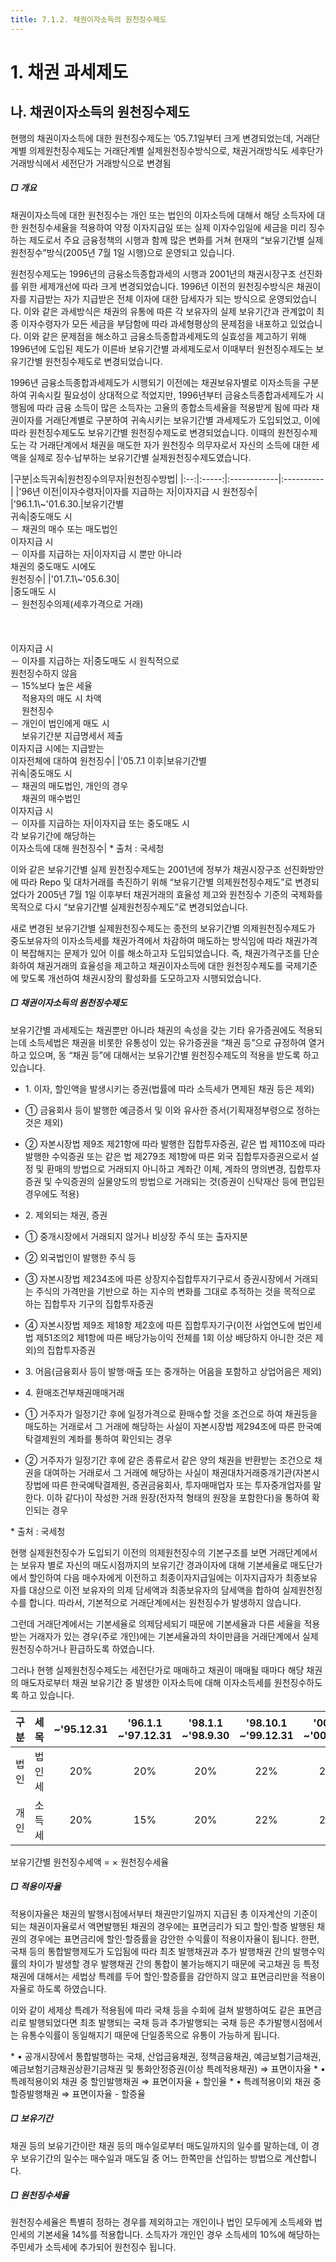 ```yaml
---
title: 7.1.2. 채권이자소득의 원천징수제도
---
```

# 1. 채권 과세제도
## 나. 채권이자소득의 원천징수제도

<Cmt>
현행의 채권이자소득에 대한 원천징수제도는 ʼ05.7.1일부터 크게 변경되었는데, 거래단계별 의제원천징수제도는 거래단계별 실제원천징수방식으로, 채권거래방식도 세후단가 거래방식에서 세전단가 거래방식으로 변경됨
</Cmt>

##### □ 개요

채권이자소득에 대한 원천징수는 개인 또는 법인의 이자소득에 대해서 해당 소득자에 대한 원천징수세율을 적용하여 약정 이자지급일 또는 실제 이자수입일에 세금을 미리 징수하는 제도로서 주요 금융정책의 시행과 함께 많은 변화를 거쳐 현재의 “보유기간별 실제원천징수”방식(2005년 7월 1일 시행)으로 운영되고 있습니다.

원천징수제도는 1996년의 금융소득종합과세의 시행<GTooltipIcon desc="금융소득종합과세제도는 ʼ96년과 ʼ97년에 실시된 후, ʼ98년 시행이 유보되었다가 ʼ01년부터 재시행됨" severity="info"/>과 2001년의 채권시장구조 선진화를 위한 세제개선에 따라 크게 변경되었습니다. 1996년 이전의 원천징수방식은 채권이자를 지급받는 자가 지급받은 전체 이자에 대한 담세자가 되는 방식으로 운영되었습니다. 이와 같은 과세방식은 채권의 유통에 따른 각 보유자의 실제 보유기간과 관계없이 최종 이자수령자가 모든 세금을 부담함에 따라 과세형평상의 문제점을 내포하고 있었습니다. 이와 같은 문제점을 해소하고 금융소득종합과세제도의 실효성을 제고하기 위해 1996년에 도입된 제도가 이른바 보유기간별 과세제도로서 이때부터 원천징수제도는 보유기간별 원천징수제도로 변경되었습니다.

1996년 금융소득종합과세제도가 시행되기 이전에는 채권보유자별로 이자소득을 구분하여 귀속시킬 필요성이 상대적으로 적었지만, 1996년부터 금융소득종합과세제도가 시행됨에 따라 금융 소득이 많은 소득자는 고율의 종합소득세율을 적용받게 됨에 따라 채권이자를 거래단계별로 구분하여 귀속시키는 보유기간별 과세제도가 도입되었고, 이에 따라 원천징수제도도 보유기간별 원천징수제도로 변경되었습니다. 이때의 원천징수제도는 각 거래단계에서 채권을 매도한 자가 원천징수 의무자로서 자신의 소득에 대한 세액을 실제로 징수·납부하는 보유기간별 실제원천징수제도였습니다.

<GCallout severity="warn" title="채권이자소득의 보유기간별 원천징수제도">
|구분|소득귀속|원천징수의무자|원천징수방법|
|:--:|:-----:|:------------|:----------|
|'96년 이전|이자수령자|이자를 지급하는 자|이자지급 시 원천징수|
|'96.1.1\~'01.6.30.|보유기간별<br/>귀속|중도매도 시<br/>－ 채권의 매수 또는 매도법인<br/>이자지급 시<br/>－ 이자를 지급하는 자|이자지급 시 뿐만 아니라<br/>채권의 중도매도 시에도<br/>원천징수|
|'01.7.1\~'05.6.30|<br/>|중도매도 시<br/>－ 원천징수의제(세후가격으로 거래)<br/><br/><br/><br/>이자지급 시<br/>－ 이자를 지급하는 자|중도매도 시 원칙적으로<br/>원천징수하지 않음<br/>－ 15%보다 높은 세율<br/>　 적용자의 매도 시 차액<br/>　 원천징수<br/>－ 개인이 법인에게 매도 시<br/>　 보유기간분 지급명세서 제출<br/>이자지급 시에는 지급받는<br/>이자전체에 대하여 원천징수|
|'05.7.1 이후|보유기간별<br/>귀속|중도매도 시<br/>－ 채권의 매도법인, 개인의 경우<br/>　 채권의 매수법인<br/>이자지급 시<br/>－ 이자를 지급하는 자|이자지급 또는 중도매도 시<br/>각 보유기간에 해당하는<br/>이자소득에 대해 원천징수<GTooltipIcon desc="ʼ05.7.1\~ʼ05.12.31까지 및 ʼ08.6.1\~ʼ09.12.31까지의 기간에는 금융기관이 채권 등의 이자를 지급받는 경우 법인세 원천징수를 면제하였으나, ʼ10.1.1일부터 금융기관에 대해서도 채권이자 법인세 원천징수가 부활됨" severity="info"/>|

<Cmt>
* 출처 : 국세청
</Cmt>
</GCallout>

이와 같은 보유기간별 실제 원천징수제도는 2001년에 정부가 채권시장구조 선진화방안에 따라 Repo 및 대차거래를 촉진하기 위해 “보유기간별 의제원천징수제도”로 변경되었다가 2005년 7월 1일 이후부터 채권거래의 효율성 제고와 원천징수 기준의 국제화를 목적으로 다시 “보유기간별 실제원천징수제도”로 변경되었습니다. 

새로 변경된 보유기간별 실제원천징수제도는 종전의 보유기간별 의제원천징수제도가 중도보유자의 이자소득세를 채권가격에서 차감하여 매도하는 방식임에 따라 채권가격이 복잡해지는 문제가 있어 이를 해소하고자 도입되었습니다. 즉, 채권가격구조를 단순화하여 채권거래의 효율성을 제고하고 채권이자소득에 대한 원천징수제도를 국제기준에 맞도록 개선하여 채권시장의 활성화를 도모하고자 시행되었습니다. 

##### □ 채권이자소득의 원천징수제도

보유기간별 과세제도는 채권뿐만 아니라 채권의 속성을 갖는 기타 유가증권에도 적용되는데 소득세법은 채권을 비롯한 유통성이 있는 유가증권을 “채권 등”으로 규정하여 열거하고 있으며, 동 “채권 등”에 대해서는 보유기간별 원천징수제도의 적용을 받도록 하고 있습니다<GTooltipIcon desc="채권을 제외한 일반금융상품은 유통성이 없기 때문에 일반적으로 해당 금융상품을 보유한 자가 모든 이자에 대한 수급권을 갖게 됨. 그러나 금융소득종합과세의 시행을 위해서는 채권 등의 경우와 같이 해당 증권이 최초 발행시점부터 만기일까지 여러 단계로 유통이 가능한 경우에는 각자의 보유기간별로 소득과 세금을 구분하여 귀속시켜야 하는 문제가 발생함. 따라서 세법에서는 이와 같이 유통성이 있어 소득의 구분 귀속이 필요한 증권의 종류를 열거하고 있으며 이러한 채권은 채권의 보유기간별로 각 보유자가 세금을 담세하도록 하고 있음" severity="info"/>.

<GCallout severity="info" title="채권 등의 범위(소득세법 제46조제1항 및 동법 시행령 제102조 제1항)">

* 1\. 이자, 할인액을 발생시키는 증권(법률에 따라 소득세가 면제된 채권 등은 제외)
* ① 금융회사 등이 발행한 예금증서 및 이와 유사한 증서(기획재정부령으로 정하는 것은 제외)
* ② 자본시장법 제9조 제21항에 따라 발행한 집합투자증권, 같은 법 제110조에 따라 발행한 수익증권 또는 같은 법 제279조 제1항에 따른 외국 집합투자증권으로서 설정 및 환매의 방법으로 거래되지 아니하고 계좌간 이체, 계좌의 명의변경, 집합투자증권 및 수익증권의 실물양도의 방법으로 거래되는 것(증권이 신탁재산 등에 편입된 경우에도 적용)

* 2\. 제외되는 채권, 증권
* ① 중개시장에서 거래되지 않거나 비상장 주식 또는 출자지분
* ② 외국법인이 발행한 주식 등
* ③ 자본시장법 제234조에 따른 상장지수집합투자기구로서 증권시장에서 거래되는 주식의 가격만을 기반으로 하는 지수의 변화를 그대로 추적하는 것을 목적으로 하는 집합투자 기구의 집합투자증권
* ④ 자본시장법 제9조 제18항 제2호에 따른 집합투자기구(이전 사업연도에 법인세법 제51조의2 제1항에 따른 배당가능이익 전체를 1회 이상 배당하지 아니한 것은 제외)의 집합투자증권

* 3\. 어음(금융회사 등이 발행·매출 또는 중개하는 어음을 포함하고 상업어음은 제외)

* 4\. 환매조건부채권매매거래
* ① 거주자가 일정기간 후에 일정가격으로 환매수할 것을 조건으로 하여 채권등을 매도하는 거래로서 그 거래에 해당하는 사실이 자본시장법 제294조에 따른 한국예탁결제원의 계좌를 통하여 확인되는 경우
* ② 거주자가 일정기간 후에 같은 종류로서 같은 양의 채권을 반환받는 조건으로 채권을 대여하는 거래로서 그 거래에 해당하는 사실이 채권대차거래중개기관(자본시장법에 따른 한국예탁결제원, 증권금융회사, 투자매매업자 또는 투자중개업자를 말한다. 이하 같다)이 작성한 거래 원장(전자적 형태의 원장을 포함한다)을 통하여 확인되는 경우<GTooltipIcon desc="환매조건부채권의 이자 : 채권등을 매도 또는 대여한 날부터 환매수 또는 반환받은 날까지의 기간 동안 그 채권등으로부터 발생하는 이자소득 또는 배당소득에 상당하는 금액은 매도자 또는 대여자에게 귀속되는 것으로 보아 법 제46조 및 제133조의2를 적용" severity="info"/>

<Cmt>
* 출처 : 국세청
</Cmt>
</GCallout>

현행 실제원천징수가 도입되기 이전의 의제원천징수의 기본구조를 보면 거래단계에서는 보유자 별로 자신의 매도시점까지의 보유기간 경과이자에 대해 기본세율로 매도단가에서 할인하여 다음 매수자에게 이전하고 최종이자지급일에는 이자지급자가 최종보유자를 대상으로 이전 보유자의 의제 담세액과 최종보유자의 담세액을 합하여 실제원천징수를 합니다. 따라서, 기본적으로 거래단계에서는 원천징수가 발생하지 않습니다. 

그런데 거래단계에서는 기본세율로 의제담세되기 때문에 기본세율과 다른 세율을 적용받는 거래자가 있는 경우(주로 개인)에는 기본세율과의 차이만큼을 거래단계에서 실제원천징수하거나 환급하도록 하였습니다<GTooltipIcon desc="분리과세의 적용을 받는 비거주자(14%의 세율 적용) 또는 비과세법인의 경우(0% 세율 적용)와 같이 기본세율과 다른 세율을 적용받는 개인 및 법인을 말함" severity="info"/>.

그러나 현행 실제원천징수제도는 세전단가로 매매하고 채권이 매매될 때마다 해당 채권의 매도자로부터 채권 보유기간 중 발생한 이자소득에 대해 이자소득세를 원천징수하도록 하고 있습니다.

<GCallout severity="warn" title="법인세 및 소득세 원천징수세율">

|구분|세목|\~'95.12.31|'96.1.1<br/>\~'97.12.31|'98.1.1<br/>\~'98.9.30|'98.10.1<br/>\~'99.12.31|'00.1.1<br/>\~'00.12.31|'01.1.1<br/>\~'01.6.30|'01.7.1<br/>\~'04.12.31|'05.1.1<br/>\~|
|:--:|:--:|:--------:|:---------------------:|:---------------------:|:----------------------:|:---------------------:|:--------------------:|:--------------------:|:-------------:|
|법인|법인세|20%|20%|20%|22%|20%|20%|15%|14%|
|개인<GTooltipIcon desc="개인의 경우에는 소득세와 소득세액의 10%를 주민세로 납부" severity="info"/>|소득세|20%|15%|20%|22%|20%|15%|15%|14%|

</GCallout>

<GMath title="원천징수세액의 계산">
보유기간별 원천징수세액 = <GTooltip label="보유기간 이자상당액" desc="보유기간 이자상당액 = 채권권면액 × 적용이자율 × 보유기간"/> × 원천징수세율
</GMath>

##### □ 적용이자율

적용이자율은 채권의 발행시점에서부터 채권만기일까지 지급된 총 이자계산의 기준이 되는 채권이자율로서 액면발행된 채권의 경우에는 표면금리가 되고 할인·할증 발행된 채권의 경우에는 표면금리에 할인·할증률을 감안한 수익률이 적용이자율이 됩니다. 한편, 국채 등의 통합발행제도가 도입됨에 따라 최초 발행채권과 추가 발행채권 간의 발행수익률의 차이가 발생할 경우 발행채권 간의 통합이 불가능<GTooltipIcon desc="과세대상 채권이자소득은 표면이자에 할인·할증율을 감안한 금액에 대해 과세되기 때문에 최초 발행채권과 추가발행채권의 유통수익률이 같다고 하더라도 각각의 발행수익률이 다를 경우에는 수익률 차이에 따라 통합유통이 불가능" severity="info"/>해지기 때문에 국고채권 등 특정 채권에 대해서는 세법상 특례를 두어 할인·할증률을 감안하지 않고 표면금리만을 적용이자율로 하도록 하였습니다<GTooltipIcon desc="소득세법시행령 제22조의2 제2항" severity="info" icon="pi pi-exclamation-circle"/>. 

이와 같이 세제상 특례가 적용됨에 따라 국채 등을 수회에 걸쳐 발행하여도 같은 표면금리로 발행되었다면 최초 발행되는 국채 등과 추가발행되는 국채 등은 추가발행시점에서는 유통수익률이 동일해지기 때문에 단일종목으로 유통이 가능하게 됩니다. 

<GCallout severity="info" title="적용이자율">
* • 공개시장에서 통합발행하는 국채, 산업금융채권, 정책금융채권, 예금보험기금채권, 예금보험기금채권상환기금채권 및 통화안정증권(이상 특례적용채권) ⇒ 표면이자율
* • 특례적용이외 채권 중 할인발행채권 ⇒ 표면이자율 + 할인율
* • 특례적용이외 채권 중 할증발행채권 ⇒ 표면이자율 - 할증율
</GCallout>

##### □ 보유기간

채권 등의 보유기간이란 채권 등의 매수일로부터 매도일까지의 일수를 말하는데, 이 경우 보유기간의 일수는 매수일과 매도일 중 어느 한쪽만을 산입하는 방법으로 계산합니다.

##### □ 원천징수세율

원천징수세율은 특별히 정하는 경우를 제외하고는 개인이나 법인 모두에게 소득세와 법인세의 기본세율 14%를 적용합니다. 소득자가 개인인 경우 소득세의 10%에 해당하는 주민세가 소득세에 추가되어 원천징수 됩니다.
